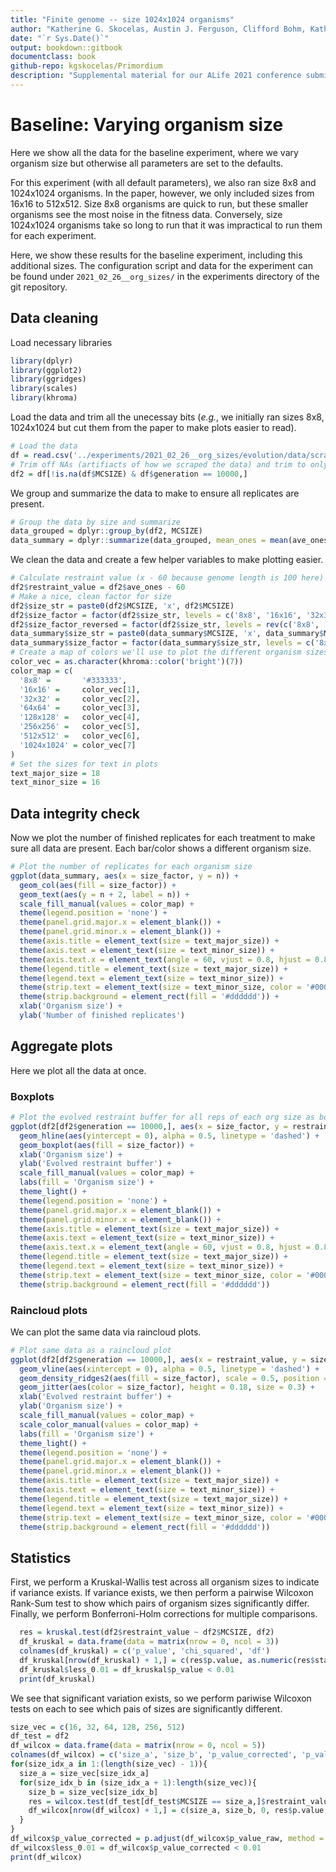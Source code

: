 ```yaml
---
title: "Finite genome -- size 1024x1024 organisms"
author: "Katherine G. Skocelas, Austin J. Ferguson, Clifford Bohm, Katherine Perry, Rosemary Adaji, Charles Ofria"
date: "`r Sys.Date()`"
output: bookdown::gitbook
documentclass: book
github-repo: kgskocelas/Primordium
description: "Supplemental material for our ALife 2021 conference submission"
---
```


# Baseline: Varying organism size

Here we show all the data for the baseline experiment, where we vary organism size but otherwise all parameters are set to the defaults. 

For this experiment (with all default parameters), we also ran size 8x8 and 1024x1024 organisms.
In the paper, however, we only included sizes from 16x16 to 512x512. 
Size 8x8 organisms are quick to run, but these smaller organisms see the most noise in the fitness data. 
Conversely, size 1024x1024 organisms take so long to run that it was impractical to run them for each experiment. 

Here, we show these results for the baseline experiment, including this additional sizes.
The configuration script and data for the experiment can be found under `2021_02_26__org_sizes/` in the experiments directory of the git repository. 

## Data cleaning
Load necessary libraries
```r
library(dplyr)
library(ggplot2)
library(ggridges)
library(scales)
library(khroma)
```

Load the data and trim all the unecessay bits (_e.g._, we initially ran sizes 8x8, 1024x1024 but cut them from the paper to make plots easier to read). 
```r
# Load the data
df = read.csv('../experiments/2021_02_26__org_sizes/evolution/data/scraped_evolution_data.csv')
# Trim off NAs (artifiacts of how we scraped the data) and trim to only have gen 10,000
df2 = df[!is.na(df$MCSIZE) & df$generation == 10000,]
```

We group and summarize the data to make to ensure all replicates are present.
```r
# Group the data by size and summarize
data_grouped = dplyr::group_by(df2, MCSIZE)
data_summary = dplyr::summarize(data_grouped, mean_ones = mean(ave_ones), n = dplyr::n())
```

We clean the data and create a few helper variables to make plotting easier. 
```r
# Calculate restraint value (x - 60 because genome length is 100 here)
df2$restraint_value = df2$ave_ones - 60
# Make a nice, clean factor for size
df2$size_str = paste0(df2$MCSIZE, 'x', df2$MCSIZE)
df2$size_factor = factor(df2$size_str, levels = c('8x8', '16x16', '32x32', '64x64', '128x128', '256x256', '512x512', '1024x1024'))
df2$size_factor_reversed = factor(df2$size_str, levels = rev(c('8x8', '16x16', '32x32', '64x64', '128x128', '256x256', '512x512', '1024x1024')))
data_summary$size_str = paste0(data_summary$MCSIZE, 'x', data_summary$MCSIZE)
data_summary$size_factor = factor(data_summary$size_str, levels = c('8x8', '16x16', '32x32', '64x64', '128x128', '256x256', '512x512', '1024x1024'))
# Create a map of colors we'll use to plot the different organism sizes
color_vec = as.character(khroma::color('bright')(7))
color_map = c(
  '8x8' =       '#333333',
  '16x16' =     color_vec[1],
  '32x32' =     color_vec[2],
  '64x64' =     color_vec[3],
  '128x128' =   color_vec[4],
  '256x256' =   color_vec[5],
  '512x512' =   color_vec[6],
  '1024x1024' = color_vec[7]
)
# Set the sizes for text in plots
text_major_size = 18
text_minor_size = 16 
```


## Data integrity check

Now we plot the number of finished replicates for each treatment to make sure all data are present. 
Each bar/color shows a different organism size.
```r
# Plot the number of replicates for each organism size
ggplot(data_summary, aes(x = size_factor, y = n)) +
  geom_col(aes(fill = size_factor)) +
  geom_text(aes(y = n + 2, label = n)) +
  scale_fill_manual(values = color_map) +
  theme(legend.position = 'none') +
  theme(panel.grid.major.x = element_blank()) +
  theme(panel.grid.minor.x = element_blank()) +
  theme(axis.title = element_text(size = text_major_size)) +
  theme(axis.text = element_text(size = text_minor_size)) +
  theme(axis.text.x = element_text(angle = 60, vjust = 0.8, hjust = 0.8)) +
  theme(legend.title = element_text(size = text_major_size)) +
  theme(legend.text = element_text(size = text_minor_size)) +
  theme(strip.text = element_text(size = text_minor_size, color = '#000000')) +
  theme(strip.background = element_rect(fill = '#dddddd')) +
  xlab('Organism size') +
  ylab('Number of finished replicates')
```


## Aggregate plots

Here we plot all the data at once. 

### Boxplots

```r
# Plot the evolved restraint buffer for all reps of each org size as boxplots
ggplot(df2[df2$generation == 10000,], aes(x = size_factor, y = restraint_value)) +
  geom_hline(aes(yintercept = 0), alpha = 0.5, linetype = 'dashed') +
  geom_boxplot(aes(fill = size_factor)) +
  xlab('Organism size') +
  ylab('Evolved restraint buffer') +
  scale_fill_manual(values = color_map) +
  labs(fill = 'Organism size') +
  theme_light() +
  theme(legend.position = 'none') +
  theme(panel.grid.major.x = element_blank()) +
  theme(panel.grid.minor.x = element_blank()) +
  theme(axis.title = element_text(size = text_major_size)) +
  theme(axis.text = element_text(size = text_minor_size)) +
  theme(axis.text.x = element_text(angle = 60, vjust = 0.8, hjust = 0.8)) +
  theme(legend.title = element_text(size = text_major_size)) +
  theme(legend.text = element_text(size = text_minor_size)) +
  theme(strip.text = element_text(size = text_minor_size, color = '#000000')) +
  theme(strip.background = element_rect(fill = '#dddddd'))
```

### Raincloud plots

We can plot the same data via raincloud plots.


```r
# Plot same data as a raincloud plot
ggplot(df2[df2$generation == 10000,], aes(x = restraint_value, y = size_factor_reversed)) +
  geom_vline(aes(xintercept = 0), alpha = 0.5, linetype = 'dashed') +
  geom_density_ridges2(aes(fill = size_factor), scale = 0.5, position = position_nudge(y = 0.3)) +
  geom_jitter(aes(color = size_factor), height = 0.18, size = 0.3) + 
  xlab('Evolved restraint buffer') +
  ylab('Organism size') +
  scale_fill_manual(values = color_map) +
  scale_color_manual(values = color_map) +
  labs(fill = 'Organism size') +
  theme_light() +
  theme(legend.position = 'none') +
  theme(panel.grid.major.x = element_blank()) +
  theme(panel.grid.minor.x = element_blank()) +
  theme(axis.title = element_text(size = text_major_size)) +
  theme(axis.text = element_text(size = text_minor_size)) +
  theme(legend.title = element_text(size = text_major_size)) +
  theme(legend.text = element_text(size = text_minor_size)) +
  theme(strip.text = element_text(size = text_minor_size, color = '#000000')) +
  theme(strip.background = element_rect(fill = '#dddddd')) 
```


## Statistics

First, we perform a Kruskal-Wallis test across all organism sizes to indicate if variance exists. 
If variance exists, we then perform a pairwise Wilcoxon Rank-Sum test to show which pairs of organism sizes significantly differ. 
Finally, we perform Bonferroni-Holm corrections for multiple comparisons. 

```r
  res = kruskal.test(df2$restraint_value ~ df2$MCSIZE, df2)
  df_kruskal = data.frame(data = matrix(nrow = 0, ncol = 3))
  colnames(df_kruskal) = c('p_value', 'chi_squared', 'df')
  df_kruskal[nrow(df_kruskal) + 1,] = c(res$p.value, as.numeric(res$statistic)[1], as.numeric(res$parameter)[1])
  df_kruskal$less_0.01 = df_kruskal$p_value < 0.01
  print(df_kruskal)
```


We see that significant variation exists, so we perform pariwise Wilcoxon tests on each to see which pais of sizes are significantly different. 

```r
size_vec = c(16, 32, 64, 128, 256, 512)
df_test = df2
df_wilcox = data.frame(data = matrix(nrow = 0, ncol = 5))
colnames(df_wilcox) = c('size_a', 'size_b', 'p_value_corrected', 'p_value_raw', 'W')
for(size_idx_a in 1:(length(size_vec) - 1)){
  size_a = size_vec[size_idx_a]
  for(size_idx_b in (size_idx_a + 1):length(size_vec)){
    size_b = size_vec[size_idx_b]
    res = wilcox.test(df_test[df_test$MCSIZE == size_a,]$restraint_value, df_test[df_test$MCSIZE == size_b,]$restraint_value, alternative = 'two.sided') 
    df_wilcox[nrow(df_wilcox) + 1,] = c(size_a, size_b, 0, res$p.value, as.numeric(res$statistic)[1])
  }
}
df_wilcox$p_value_corrected = p.adjust(df_wilcox$p_value_raw, method = 'holm')
df_wilcox$less_0.01 = df_wilcox$p_value_corrected < 0.01
print(df_wilcox)
```